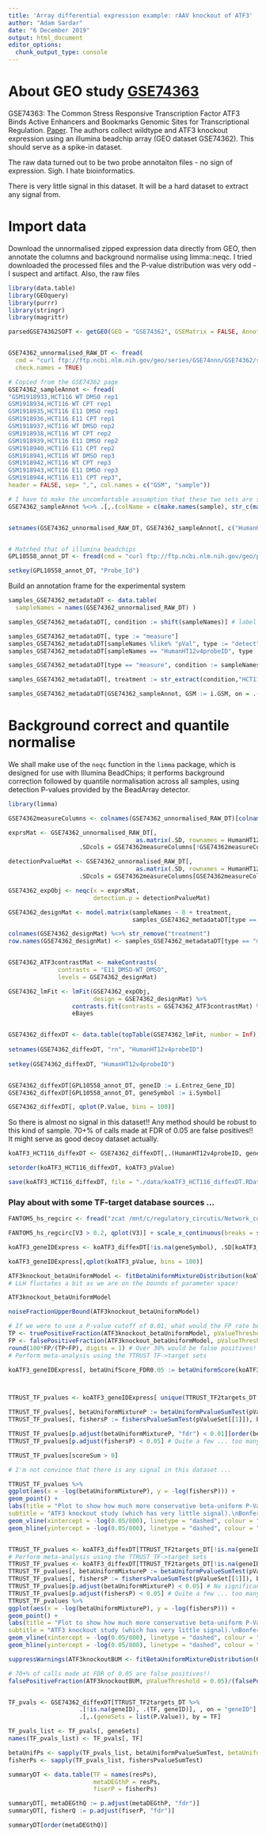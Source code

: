 ```yaml
---
title: 'Array differential expression example: rAAV knockout of ATF3'
author: "Adam Sardar"
date: "6 December 2019"
output: html_document
editor_options: 
  chunk_output_type: console
---
```


# About GEO study [GSE74363](https://www.ncbi.nlm.nih.gov/geo/query/acc.cgi?acc=GSE74363)

GSE74363: 	The Common Stress Responsive Transcription Factor ATF3 Binds Active Enhancers and Bookmarks Genomic Sites for Transcriptional Regulation. [Paper](https://www.ncbi.nlm.nih.gov/pubmed/27146783). The authors collect wildtype and ATF3 knockout expression using an illumina beadchip array (GEO dataset  GSE74362). This should serve as a spike-in dataset.

The raw data turned out to be two probe annotaiton files - no sign of expression. Sigh. I hate bioinformatics.

There is very little signal in this dataset. It will be a hard dataset to extract any signal from.

# Import data

Download the unnormalised zipped expression data directly from GEO, then annotate the columns and background normalise using limma::neqc. I tried downloaded the processed files and the P-value distribution was very odd - I suspect and artifact. Also, the raw files 

```r

library(data.table)
library(GEOquery)
library(purrr)
library(stringr)
library(magrittr)

parsedGSE74362SOFT <- getGEO(GEO = "GSE74362", GSEMatrix = FALSE, AnnotGPL = FALSE, getGPL = TRUE)


GSE74362_unnormalised_RAW_DT <- fread(
  cmd = "curl ftp://ftp.ncbi.nlm.nih.gov/geo/series/GSE74nnn/GSE74362/suppl/GSE74362_non-normalized.txt.gz | zcat",
  check.names = TRUE)

# Copied from the GSE74362 page
GSE74362_sampleAnnot <- fread(
"GSM1918933,HCT116 WT DMSO rep1
GSM1918934,HCT116 WT CPT rep1
GSM1918935,HCT116 E11 DMSO rep1
GSM1918936,HCT116 E11 CPT rep1
GSM1918937,HCT116 WT DMSO rep2
GSM1918938,HCT116 WT CPT rep2
GSM1918939,HCT116 E11 DMSO rep2
GSM1918940,HCT116 E11 CPT rep2
GSM1918941,HCT116 WT DMSO rep3
GSM1918942,HCT116 WT CPT rep3
GSM1918943,HCT116 E11 DMSO rep3
GSM1918944,HCT116 E11 CPT rep3", 
header = FALSE, sep= ",", col.names = c("GSM", "sample"))

# I have to make the uncomfortable assumption that these two sets are sorted in the same way ...
GSE74362_sampleAnnot %<>% .[,.(colName = c(make.names(sample), str_c(make.names(sample),"_pVal") )), by = GSM]


setnames(GSE74362_unnormalised_RAW_DT, GSE74362_sampleAnnot[, c("HumanHT12v4probeID",colName)])


# Matched that of illumina beadchips
GPL10558_annot_DT <- fread(cmd = "curl ftp://ftp.ncbi.nlm.nih.gov/geo/platforms/GPL10nnn/GPL10558/suppl/GPL10558_HumanHT-12_V4_0_R2_15002873_B.txt.gz | zcat", skip = 8, header = TRUE, fill = TRUE)

setkey(GPL10558_annot_DT, "Probe_Id")
```


Build an annotation frame for the experimental system

```r

samples_GSE74362_metadataDT <- data.table(
  sampleNames = names(GSE74362_unnormalised_RAW_DT) )

samples_GSE74362_metadataDT[, condition := shift(sampleNames)] # label all of the P-value cols

samples_GSE74362_metadataDT[, type := "measure"]
samples_GSE74362_metadataDT[sampleNames %like% "pVal", type := "detect"]
samples_GSE74362_metadataDT[sampleNames == "HumanHT12v4probeID", type := "probeID"]

samples_GSE74362_metadataDT[type == "measure", condition := sampleNames]

samples_GSE74362_metadataDT[, treatment := str_extract(condition,"HCT116\\.\\w+\\.\\w+") %>% str_remove("HCT116\\.") %>% str_replace("\\.", "_")]

samples_GSE74362_metadataDT[GSE74362_sampleAnnot, GSM := i.GSM, on = .(sampleNames == colName)]
```

# Background correct and quantile normalise

We shall make use of the  `neqc` function in the `limma` package, which is designed for use with Illumina BeadChips; it performs background correction followed by quantile normalisation across all samples, using detection P-values provided by the BeadArray detector.

```r

library(limma)

GSE74362measureColumns <- colnames(GSE74362_unnormalised_RAW_DT)[colnames(GSE74362_unnormalised_RAW_DT) %like% "HCT116"]

exprsMat <- GSE74362_unnormalised_RAW_DT[, 
                                    as.matrix(.SD, rownames = HumanHT12v4probeID),
                    .SDcols = GSE74362measureColumns[!GSE74362measureColumns %like% "pVal"] ]

detectionPvalueMat <- GSE74362_unnormalised_RAW_DT[,
                                    as.matrix(.SD, rownames = HumanHT12v4probeID),
                    .SDcols = GSE74362measureColumns[GSE74362measureColumns %like% "pVal"] ]

GSE74362_expObj <- neqc(x = exprsMat,
                        detection.p = detectionPvalueMat)
```


```r

GSE74362_designMat <- model.matrix(sampleNames ~ 0 + treatment,
                                   samples_GSE74362_metadataDT[type == "measure",.(sampleNames,treatment)])

colnames(GSE74362_designMat) %<>% str_remove("treatment")
row.names(GSE74362_designMat) <- samples_GSE74362_metadataDT[type == "measure", sampleNames]


GSE74362_ATF3contrastMat <- makeContrasts(
              contrasts = "E11_DMSO-WT_DMSO",
              levels = GSE74362_designMat)

GSE74362_lmFit <- lmFit(GSE74362_expObj,
                        design = GSE74362_designMat) %>%
                  contrasts.fit(contrasts = GSE74362_ATF3contrastMat) %>%
                  eBayes


GSE74362_diffexDT <- data.table(topTable(GSE74362_lmFit, number = Inf), keep.rownames = TRUE )
     
setnames(GSE74362_diffexDT, "rn", "HumanHT12v4probeID")
    
setkey(GSE74362_diffexDT, "HumanHT12v4probeID")


GSE74362_diffexDT[GPL10558_annot_DT, geneID := i.Entrez_Gene_ID]
GSE74362_diffexDT[GPL10558_annot_DT, geneSymbol := i.Symbol]

GSE74362_diffexDT[, qplot(P.Value, bins = 100)]
```

So there is almost no signal in this dataset!! Any method should be robust to this kind of sample.  70+% of calls made at FDR of 0.05 are false positives!! It might serve as good decoy dataset actually.

```r

koATF3_HCT116_diffexDT <- GSE74362_diffexDT[,.(HumanHT12v4probeID, geneID, geneSymbol, koATF3_logFC = logFC, koATF3_pValue = P.Value)]

setorder(koATF3_HCT116_diffexDT, koATF3_pValue)

save(koATF3_HCT116_diffexDT, file = "./data/koATF3_HCT116_diffexDT.RData", compress = "xz")
```


### Play about with some TF-target database sources ...

```r

FANTOM5_hs_regcirc <- fread("zcat /mnt/c/regulatory_circutis/Network_compendium/Tissue-specific_regulatory_networks_FANTOM5-v1/32_high-level_networks/20_gastrointestinal_system.txt.gz") # Arbitrary cut off

FANTOM5_hs_regcirc[V3 > 0.2, qplot(V3)] + scale_x_continuous(breaks = seq(0,1,0.1))
```



```r


koATF3_geneIDExpress <- koATF3_diffexDT[!is.na(geneSymbol), .SD[koATF3_pValue == min(koATF3_pValue, na.rm = T)][1] , by = geneID]

koATF3_geneIDExpress[,qplot(koATF3_pValue, bins = 100)]

ATF3knockout_betaUniformModel <- fitBetaUniformMixtureDistribution(koATF3_geneIDExpress$koATF3_pValue, nStarts = 20)
# LLH fluctates a bit as we are on the bounds of parameter space!

ATF3knockout_betaUniformModel

noiseFractionUpperBound(ATF3knockout_betaUniformModel)

# If we were to use a P-value cutoff of 0.01, what would the FP rate be?
TP <- truePositiveFraction(ATF3knockout_betaUniformModel, pValueThreshold = 0.01)
FP <- falsePositiveFraction(ATF3knockout_betaUniformModel, pValueThreshold = 0.01)
round(100*FP/(TP+FP), digits = 1) # Over 30% would be false positives!
# Perform meta-analysis using the TTRUST TF->target sets

koATF3_geneIDExpress[, betaUnifScore_FDR0.05 := betaUniformScore(koATF3_pValue, ATF3knockout_betaUniformModel, FDR = 0.05)]



TTRUST_TF_pvalues <- koATF3_geneIDExpress[ unique(TTRUST_TF2targets_DT[!is.na(geneID), .(TF,geneID)]), , on = "geneID"][!is.na(koATF3_pValue),.(pValueSet = list(koATF3_pValue), geneSet = list(geneSymbol), scoreSum = sum(betaUnifScore_FDR0.05)), by = TF]

TTRUST_TF_pvalues[, betaUniformMixtureP := betaUniformPvalueSumTest(pValueSet[[1]], ATF3knockout_betaUniformModel), by = TF]
TTRUST_TF_pvalues[, fishersP := fishersPvalueSumTest(pValueSet[[1]]), by = TF]

TTRUST_TF_pvalues[p.adjust(betaUniformMixtureP, "fdr") < 0.01][order(betaUniformMixtureP)] # No significant gene sets
TTRUST_TF_pvalues[p.adjust(fishersP) < 0.05] # Quite a few ... too many for so little signal?

TTRUST_TF_pvalues[scoreSum > 0]

# I'm not convince that there is any signal in this dataset ...

TTRUST_TF_pvalues %>%
ggplot(aes(x = -log(betaUniformMixtureP), y = -log(fishersP))) +
geom_point() +
labs(title = "Plot to show how much more conservative beta-uniform P-Values are than Fisher's combined P-values",
subtitle = "ATF3 knockout study (which has very little signal).\nBonferroni (conservative) multiple hypothesuis correction cut-off shown.") +
geom_vline(xintercept = -log(0.05/800), linetype = "dashed", colour = "red") +
geom_hline(yintercept = -log(0.05/800), linetype = "dashed", colour = "red")


TTRUST_TF_pvalues <- koATF3_diffexDT[TTRUST_TF2targets_DT[!is.na(geneID), .(TF, geneID)], , on = "geneID"][,.(pValueSet = list(P.Value), geneSet = list(geneSymbol)), by = TF]
# Perform meta-analysis using the TTRUST TF->target sets
TTRUST_TF_pvalues <- koATF3_diffexDT[TTRUST_TF2targets_DT[!is.na(geneID), .(TF, geneID)], , on = "geneID"][,.(pValueSet = list(P.Value), geneSet = list(geneSymbol)), by = TF]
TTRUST_TF_pvalues[, betaUniformMixtureP := betaUniformPvalueSumTest(pValueSet[[1]], ATF3knockout_betaUniformModel), by = TF]
TTRUST_TF_pvalues[, fishersP := fishersPvalueSumTest(pValueSet[[1]]), by = TF]
TTRUST_TF_pvalues[p.adjust(betaUniformMixtureP) < 0.05] # No significant gene sets
TTRUST_TF_pvalues[p.adjust(fishersP) < 0.05] # Quite a few ... too many for so little signal?
TTRUST_TF_pvalues %>%
ggplot(aes(x = -log(betaUniformMixtureP), y = -log(fishersP))) +
geom_point() +
labs(title = "Plot to show how much more conservative beta-uniform P-Values are than Fisher's combined P-values",
subtitle = "ATF3 knockout study (which has very little signal).\nBonferroni (conservative) multiple hypothesuis correction cut-off shown.") +
geom_vline(xintercept = -log(0.05/800), linetype = "dashed", colour = "red") +
geom_hline(yintercept = -log(0.05/800), linetype = "dashed", colour = "red")

```


```r

suppressWarnings(ATF3knockoutBUM <- fitBetaUniformMixtureDistribution(GSE74362_diffexDT$P.Value, nStarts = 10))

# 70+% of calls made at FDR of 0.05 are false positives!!
falsePositiveFraction(ATF3knockoutBUM, pValueThreshold = 0.05)/(falsePositiveFraction( ATF3knockoutBUM, pValueThreshold = 0.05) + truePositiveFraction(ATF3knockoutBUM, pValueThreshold = 0.05))


TF_pvals <- GSE74362_diffexDT[TTRUST_TF2targets_DT %>% 
                    .[!is.na(geneID), .(TF, geneID)], , on = "geneID"] %>% 
                    .[,.(geneSets = list(P.Value)), by = TF]

TF_pvals_list <- TF_pvals[, geneSets]
names(TF_pvals_list) <- TF_pvals[, TF]

betaUnifPs <- sapply(TF_pvals_list, betaUniformPvalueSumTest, betaUniformFit = ATF3knockoutBUM)
fisherPs <- sapply(TF_pvals_list, fishersPvalueSumTest)

summaryDT <- data.table(TF = names(resPs),
                        metaDEGthP = resPs,
                        fiserP = fisherPs)

summaryDT[, metaDEGthQ := p.adjust(metaDEGthP, "fdr")]
summaryDT[, fisherQ := p.adjust(fiserP, "fdr")]

summaryDT[order(metaDEGthQ)]
```


